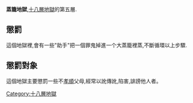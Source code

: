 {{unreferenced|time=2015-01-12T15:36:56+00:00}}
'''蒸籠地獄''',[[十八層地獄|十八層地獄]]的第五層.

==懲罰==
這個地獄裡,會有一些"助手"把一個罪鬼掉進一个大蒸籠裡蒸,不斷循環以上步驟.

==懲罰對象==
這個地獄主要懲罰一些不[[孝順|孝順]]父母,經常以訛傳訛,陷害,誹謗他人者。

[[Category:十八層地獄|Category:十八層地獄]]

{{Religion-stub}}